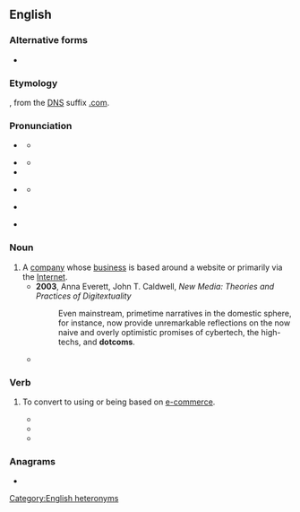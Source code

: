 {{also|dot-com|dot com}}
==English==

===Alternative forms===
* {{l|en|dot-com}}

===Etymology===
{{compound|en|dot|com}}, from the [[Domain Name System|DNS]] suffix [[.com]].

===Pronunciation===
{{i|noun}}
* {{a|UK}} {{IPA|en|/dɒtˈkɒm/}}
** {{audio|en|LL-Q1860 (eng)-Vealhurl-dotcom.wav |Audio (Southern England)}}
* {{a|US}} {{IPA|en|/ˌdɑtˈkɑm/}}
** {{audio|en|en-us-dotcom.ogg|Audio (Mid-Atlantic)}}
* {{rhymes|en|ɒm|ɑm|s=2}}
{{i|verb}}
* {{a|UK}} {{IPA|en|/ˈdɒtkɒm/}}
** {{audio|en|LL-Q1860 (eng)-Vealhurl-dotcom2.wav|Audio (Southern England)}}
* {{a|US}} {{IPA|en|/ˈdɑtˌkɑm/}}
* {{rhymes|en|ɑm|q1=US|s=2}}

===Noun===
{{en-noun}}

# A [[company]] whose [[business]] is based around a website or primarily via the [[Internet]].
#* '''2003''', Anna Everett, ‎John T. Caldwell, ''New Media: Theories and Practices of Digitextuality''
#*: Even mainstream, primetime narratives in the domestic sphere, for instance, now provide unremarkable reflections on the now naive and overly optimistic promises of cybertech, the high-techs, and '''dotcoms'''.
#* {{quote-journal|en|date=2013-07-20|volume=408|issue=8845|magazine={{w|The Economist}}
|title=[http://www.economist.com/news/http://www.economist.com/news/business/21582001-army-new-online-courses-scaring-wits-out-traditional-universities-can-they The attack of the MOOCs]
|passage='''Dotcom''' mania was slow in coming to higher education, but now it has the venerable industry firmly in its grip. Since the launch early last year of Udacity and Coursera, two Silicon Valley start-ups offering free education through MOOCs, massive open online courses, the ivory towers of academia have been shaken to their foundations.}}

===Verb===
{{en-verb|++}}

# {{lb|en|transitive}} To convert to using or being based on [[e-commerce]].
#* {{quote-book|en|year=2001 |title=E-business & Internet infrastructure software: United States  |author=Rick G. Sherland |page=2 |ISBN= |passage=The fear of being "'''dotcommed'''” was a powerful catalyst creating a reactionary environment.  }}
#* {{quote-book|en|year=2001|title=Mass Media in India  |author= |page=185 |ISBN=8123009429 |passage=When will your company get '''dotcommed'''?  }}
#* {{quote-book|en|year=2010|title=On a Narrow Windowsill: Fiction and Poetry Folded Onto Twitter |author= J. S. Graustein & Rose Auslander |page= |ISBN=1610191005 |passage=Then Yuppies '''dotcommed''' the Banks.  }}

===Anagrams===
* {{anagrams|en|a=cdmoot|tomcod}}

[[Category:English heteronyms]]